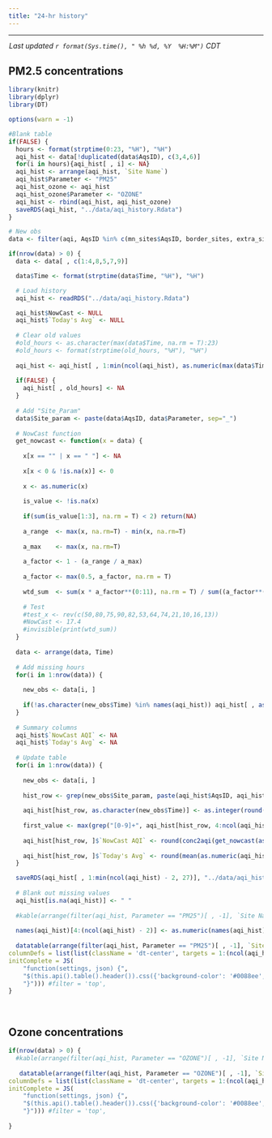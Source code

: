 ```yaml
---
title: "24-hr history"
---
```


<script type="text/JavaScript">
  setTimeout(function() { window.location=window.location;}, 350000);
</script>

<hr> 

<div style = "margin-left: 1px; margin-bottom: 12px; margin-top:-2px;"> 
 _Last updated `r format(Sys.time(), " %h %d, %Y  %H:%M")` CDT_
</div>

<!-- ## {.tabset .tabset-pills} -->

## PM2.5 concentrations
```r
library(knitr)
library(dplyr)
library(DT)

options(warn = -1)

#Blank table
if(FALSE) {
  hours <- format(strptime(0:23, "%H"), "%H")
  aqi_hist <- data[!duplicated(data$AqsID), c(3,4,6)]
  for(i in hours){aqi_hist[ , i] <- NA}
  aqi_hist <- arrange(aqi_hist, `Site Name`)
  aqi_hist$Parameter <- "PM25"
  aqi_hist_ozone <- aqi_hist
  aqi_hist_ozone$Parameter <- "OZONE"
  aqi_hist <- rbind(aqi_hist, aqi_hist_ozone)
  saveRDS(aqi_hist, "../data/aqi_history.Rdata")
}

# New obs
data <- filter(aqi, AqsID %in% c(mn_sites$AqsID, border_sites, extra_sites), Parameter %in% c("OZONE", "PM25"))

if(nrow(data) > 0) {
  data <- data[ , c(1:4,8,5,7,9)]

  data$Time <- format(strptime(data$Time, "%H"), "%H")

  # Load history
  aqi_hist <- readRDS("../data/aqi_history.Rdata")

  aqi_hist$NowCast <- NULL
  aqi_hist$`Today's Avg` <- NULL
  
  # Clear old values
  #old_hours <- as.character(max(data$Time, na.rm = T):23)
  #old_hours <- format(strptime(old_hours, "%H"), "%H")
  
  aqi_hist <- aqi_hist[ , 1:min(ncol(aqi_hist), as.numeric(max(data$Time, na.rm = T)) + 4, na.rm = T)]
  
  if(FALSE) {
    aqi_hist[ , old_hours] <- NA
  }
  
  # Add "Site_Param"
  data$Site_param <- paste(data$AqsID, data$Parameter, sep="_")
  
  # NowCast function
  get_nowcast <- function(x = data) {
    
    x[x == "" | x == " "] <- NA
    
    x[x < 0 & !is.na(x)] <- 0
    
    x <- as.numeric(x)
    
    is_value <- !is.na(x) 
    
    if(sum(is_value[1:3], na.rm = T) < 2) return(NA)
    
    a_range  <- max(x, na.rm=T) - min(x, na.rm=T)
    
    a_max    <- max(x, na.rm=T)
    
    a_factor <- 1 - (a_range / a_max)
    
    a_factor <- max(0.5, a_factor, na.rm = T)
    
    wtd_sum  <- sum(x * a_factor**(0:11), na.rm = T) / sum((a_factor**(0:11)) * is_value, na.rm = T)
    
    # Test
    #test_x <- rev(c(50,80,75,90,82,53,64,74,21,10,16,13))
    #NowCast <- 17.4
    #invisible(print(wtd_sum))
  }
  
  data <- arrange(data, Time)
  
  # Add missing hours
  for(i in 1:nrow(data)) {
    
    new_obs <- data[i, ]
    
    if(!as.character(new_obs$Time) %in% names(aqi_hist)) aqi_hist[ , as.character(new_obs$Time)] <- NA
  }
    
  # Summary columns
  aqi_hist$`NowCast AQI` <- NA
  aqi_hist$`Today's Avg` <- NA
  
  # Update table
  for(i in 1:nrow(data)) {
    
    new_obs <- data[i, ]
    
    hist_row <- grep(new_obs$Site_param, paste(aqi_hist$AqsID, aqi_hist$Parameter, sep="_"))
  
    aqi_hist[hist_row, as.character(new_obs$Time)] <- as.integer(round(as.numeric(new_obs$Concentration)))
    
    first_value <- max(grep("[0-9]+", aqi_hist[hist_row, 4:ncol(aqi_hist)]), na.rm = T) + 3
    
    aqi_hist[hist_row, ]$`NowCast AQI` <- round(conc2aqi(get_nowcast(as.numeric(aqi_hist[hist_row, first_value:max(first_value - 11, 4, na.rm = T)])), as.character(new_obs$Parameter)))
    
    aqi_hist[hist_row, ]$`Today's Avg` <- round(mean(as.numeric(aqi_hist[hist_row, 4:first_value]), na.rm = T))
  }

  saveRDS(aqi_hist[ , 1:min(ncol(aqi_hist) - 2, 27)], "../data/aqi_history.Rdata")
  
  # Blank out missing values
  aqi_hist[is.na(aqi_hist)] <- " "
  
  #kable(arrange(filter(aqi_hist, Parameter == "PM25")[ , -1], `Site Name`), 'html',  align = 'c', options())
  
  names(aqi_hist)[4:(ncol(aqi_hist) - 2)] <- as.numeric(names(aqi_hist)[4:(ncol(aqi_hist) - 2)])
  
  datatable(arrange(filter(aqi_hist, Parameter == "PM25")[ , -1], `Site Name`), autoHideNavigation = T, class="stripe nowrap compact", rownames = F, options = list(dom = 'ft', autoWidth = F, pageLength = 50, ordering = 0, 
columnDefs = list(list(className = 'dt-center', targets = 1:(ncol(aqi_hist)-2))), 
initComplete = JS(
    "function(settings, json) {",
    "$(this.api().table().header()).css({'background-color': '#0088ee', 'color': '#fff', 'margin-left': '0', 'text-align': 'left'});",
    "}"))) #filter = 'top',
} 
```

<br>

## Ozone concentrations
```r
if(nrow(data) > 0) {
  #kable(arrange(filter(aqi_hist, Parameter == "OZONE")[ , -1], `Site Name`), 'html', class="stripe", align = 'c')
  
   datatable(arrange(filter(aqi_hist, Parameter == "OZONE")[ , -1], `Site Name`), autoHideNavigation = T, class="stripe nowrap compact", rownames = F, options = list(dom = 'ft', autoWidth = F, pageLength = 50, ordering = 0, 
columnDefs = list(list(className = 'dt-center', targets = 1:(ncol(aqi_hist)-2))), 
initComplete = JS(
    "function(settings, json) {",
    "$(this.api().table().header()).css({'background-color': '#0088ee', 'color': '#fff', 'margin-left': '0', 'text-align': 'left'});",
    "}"))) #filter = 'top',
 
}
```

